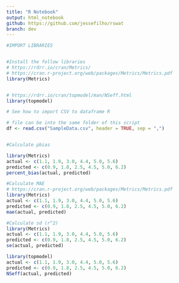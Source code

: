 ```yaml
---
title: "R Notebook"
output: html_notebook
github: https://github.com/jessefilho/rswat
branch: dev
---
```


```r

#IMPORT LIBRARIES


#Install the follow libraries
# https://rdrr.io/cran/Metrics/
# https://cran.r-project.org/web/packages/Metrics/Metrics.pdf
library(Metrics)


# https://rdrr.io/cran/topmodel/man/NSeff.html
library(topmodel)


```

```r
# See how to import CSV to dataframe R

# file can be into the same folder of this script
df <- read.csv("SampleData.csv", header = TRUE, sep = ",")



```

```r
#Calculate pbias

library(Metrics)
actual <- c(1.1, 1.9, 3.0, 4.4, 5.0, 5.6)
predicted <- c(0.9, 1.8, 2.5, 4.5, 5.0, 6.2)
percent_bias(actual, predicted)

```
```r
#Calculate MAE
# https://cran.r-project.org/web/packages/Metrics/Metrics.pdf
library(Metrics)
actual <- c(1.1, 1.9, 3.0, 4.4, 5.0, 5.6)
predicted <- c(0.9, 1.8, 2.5, 4.5, 5.0, 6.2)
mae(actual, predicted)

```

```r
#Calculate sd (r^2)
library(Metrics)
actual <- c(1.1, 1.9, 3.0, 4.4, 5.0, 5.6)
predicted <- c(0.9, 1.8, 2.5, 4.5, 5.0, 6.2)
se(actual, predicted)

```
```r
library(topmodel)
actual <- c(1.1, 1.9, 3.0, 4.4, 5.0, 5.6)
predicted <- c(0.9, 1.8, 2.5, 4.5, 5.0, 6.2)
NSeff(actual, predicted)

```

